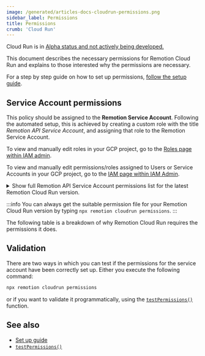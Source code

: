 ```yaml
---
image: /generated/articles-docs-cloudrun-permissions.png
sidebar_label: Permissions
title: Permissions
crumb: 'Cloud Run'
---
```


<ExperimentalBadge>
  <p>
    Cloud Run is in <a href="/docs/cloudrun/status">Alpha status and not actively being developed.</a>
  </p>
</ExperimentalBadge>


This document describes the necessary permissions for Remotion Cloud Run and explains to those interested why the permissions are necessary.

For a step by step guide on how to set up permissions, [follow the setup guide](/docs/cloudrun/setup).

## Service Account permissions

This policy should be assigned to the **Remotion Service Account**. Following the automated setup, this is achieved by creating a custom role with the title _Remotion API Service Account_, and assigning that role to the Remotion Service Account.

To view and manually edit roles in your GCP project, go to the [Roles page within IAM admin](https://console.cloud.google.com/iam-admin/roles).

To view and manually edit permissions/roles assigned to Users or Service Accounts in your GCP project, go to the [IAM page within IAM Admin](https://console.cloud.google.com/iam-admin/iam).

<details>
  <summary>Show full Remotion API Service Account permissions list for the latest Remotion Cloud Run version.</summary>
  <SAPermissionList />
</details>

:::info
You can always get the suitable permission file for your Remotion Cloud Run version by typing `npx remotion cloudrun permissions`.
:::

The following table is a breakdown of why Remotion Cloud Run requires the permissions it does.

<SAPermissionTable />

## Validation

There are two ways in which you can test if the permissions for the service account have been correctly set up. Either you execute the following command:

```bash
npx remotion cloudrun permissions
```

or if you want to validate it programmatically, using the [`testPermissions()`](/docs/cloudrun/testpermissions) function.

## See also

- [Set up guide](/docs/cloudrun/setup)
- [`testPermissions()`](/docs/cloudrun/testpermissions)
